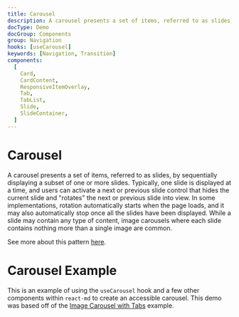 ```yaml
---
title: Carousel
description: A carousel presents a set of items, referred to as slides, by sequentially displaying a subset of one or more slides. Typically, one slide is displayed at a time, and users can activate a next or previous slide control that hides the current slide and "rotates" the next or previous slide into view. In some implementations, rotation automatically starts when the page loads, and it may also automatically stop once all the slides have been displayed. While a slide may contain any type of content, image carousels where each slide contains nothing more than a single image are common.
docType: Demo
docGroup: Components
group: Navigation
hooks: [useCarousel]
keywords: [Navigation, Transition]
components:
  [
    Card,
    CardContent,
    ResponsiveItemOverlay,
    Tab,
    TabList,
    Slide,
    SlideContainer,
  ]
---
```


# Carousel

A carousel presents a set of items, referred to as slides, by sequentially
displaying a subset of one or more slides. Typically, one slide is displayed at
a time, and users can activate a next or previous slide control that hides the
current slide and "rotates" the next or previous slide into view. In some
implementations, rotation automatically starts when the page loads, and it may
also automatically stop once all the slides have been displayed. While a slide
may contain any type of content, image carousels where each slide contains
nothing more than a single image are common.

See more about this pattern [here](https://www.w3.org/WAI/ARIA/apg/patterns/carousel/).

# Carousel Example

This is an example of using the `useCarousel` hook and a few other components
within `react-md` to create an accessible carousel. This demo was based off of
the
[Image Carousel with Tabs](https://www.w3.org/WAI/ARIA/apg/example-index/carousel/carousel-2-tablist.html)
example.

```demo source="./CarouselExample.tsx"

```
